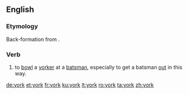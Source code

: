{{also|York}}
==English==

===Etymology===
Back-formation from {{m|en|yorker}}.

===Verb===
{{en-verb}}

# {{lb|en|cricket}} to [[bowl]] a [[yorker]] at a [[batsman]], especially to get a batsman [[out]] in this way.

[[de:york]]
[[et:york]]
[[fr:york]]
[[ku:york]]
[[lt:york]]
[[ro:york]]
[[ta:york]]
[[zh:york]]